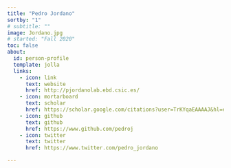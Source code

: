 ```yaml
---
title: "Pedro Jordano"
sortby: "1"
# subtitle: ""
image: Jordano.jpg
# started: "Fall 2020"
toc: false
about:
  id: person-profile
  template: jolla
  links:
    - icon: link
      text: website
      href: http://pjordanolab.ebd.csic.es/
    - icon: mortarboard
      text: scholar
      href: https://scholar.google.com/citations?user=TrKYqaEAAAAJ&hl=en
    - icon: github
      text: github
      href: https://www.github.com/pedroj
    - icon: twitter
      text: twitter
      href: https://www.twitter.com/pedro_jordano

---
```


:::{#person-profile}
:::



